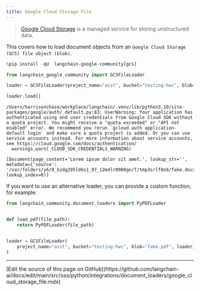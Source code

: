 ```yaml
---
title: Google Cloud Storage File
---
```


>[Google Cloud Storage](https://en.wikipedia.org/wiki/Google_Cloud_Storage) is a managed service for storing unstructured data.

This covers how to load document objects from an `Google Cloud Storage (GCS) file object (blob)`.

```python
%pip install -qU  langchain-google-community[gcs]
```

```python
from langchain_google_community import GCSFileLoader
```

```python
loader = GCSFileLoader(project_name="aist", bucket="testing-hwc", blob="fake.docx")
```

```python
loader.load()
```

```output
/Users/harrisonchase/workplace/langchain/.venv/lib/python3.10/site-packages/google/auth/_default.py:83: UserWarning: Your application has authenticated using end user credentials from Google Cloud SDK without a quota project. You might receive a "quota exceeded" or "API not enabled" error. We recommend you rerun `gcloud auth application-default login` and make sure a quota project is added. Or you can use service accounts instead. For more information about service accounts, see https://cloud.google.com/docs/authentication/
  warnings.warn(_CLOUD_SDK_CREDENTIALS_WARNING)
```

```output
[Document(page_content='Lorem ipsum dolor sit amet.', lookup_str='', metadata={'source': '/var/folders/y6/8_bzdg295ld6s1_97_12m4lr0000gn/T/tmp3srlf8n8/fake.docx'}, lookup_index=0)]
```

If you want to use an alternative loader, you can provide a custom function, for example:

```python
from langchain_community.document_loaders import PyPDFLoader


def load_pdf(file_path):
    return PyPDFLoader(file_path)


loader = GCSFileLoader(
    project_name="aist", bucket="testing-hwc", blob="fake.pdf", loader_func=load_pdf
)
```

---

<Callout icon="pen-to-square" iconType="regular">
  [Edit the source of this page on GitHub](https://github.com/langchain-ai/docs/edit/main/src/oss/python/integrations/document_loaders/google_cloud_storage_file.mdx)
</Callout>
